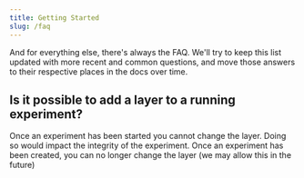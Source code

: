 ```yaml
---
title: Getting Started
slug: /faq
---
```


And for everything else, there's always the FAQ.  We'll try to keep this list updated with more recent and common questions, and move those answers to their respective places in the docs over time.

## Is it possible to add a layer to a running experiment?

Once an experiment has been started you cannot change the layer. Doing so would impact the integrity of the experiment. Once an experiment has been created, you can no longer change the layer (we may allow this in the future)
